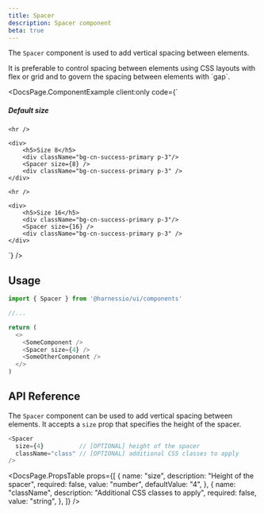 ```yaml
---
title: Spacer
description: Spacer component
beta: true
---
```



The `Spacer` component is used to add vertical spacing between elements.

<Aside>
  It is preferable to control spacing between elements using CSS layouts with
  flex or grid and to govern the spacing between elements with `gap`.
</Aside>

<DocsPage.ComponentExample
  client:only
  code={`<div className="flex flex-col gap-8">
    <div>
        <h5>Default size</h5>
        <div className="bg-cn-success-primary p-3"/>
        <Spacer />
        <div className="bg-cn-success-primary p-3" />
    </div>

    <hr />

    <div>
        <h5>Size 8</h5>
        <div className="bg-cn-success-primary p-3"/>
        <Spacer size={8} />
        <div className="bg-cn-success-primary p-3" />
    </div>

    <hr />

    <div>
        <h5>Size 16</h5>
        <div className="bg-cn-success-primary p-3"/>
        <Spacer size={16} />
        <div className="bg-cn-success-primary p-3" />
    </div>

</div>`}
/>

## Usage

```typescript jsx
import { Spacer } from '@harnessio/ui/components'

//...

return (
  <>
    <SomeComponent />
    <Spacer size={4} />
    <SomeOtherComponent />
  </>
)
```

## API Reference

The `Spacer` component can be used to add vertical spacing between elements. It accepts a `size` prop that specifies the
height of the spacer.

```typescript jsx
<Spacer
  size={4}          // [OPTIONAL] height of the spacer
  className="class" // [OPTIONAL] additional CSS classes to apply
/>
```

<DocsPage.PropsTable
  props={[
    {
      name: "size",
      description: "Height of the spacer",
      required: false,
      value: "number",
      defaultValue: "4",
    },
    {
      name: "className",
      description: "Additional CSS classes to apply",
      required: false,
      value: "string",
    },
  ]}
/>
